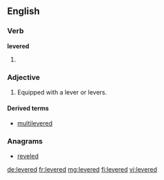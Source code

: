 ==English==

===Verb===
'''levered'''

# {{past of|lever}}

===Adjective===
{{en-adj|-}}

# Equipped with a lever or levers.

====Derived terms====
* [[multilevered]]

===Anagrams===
* [[reveled#English|reveled]]

[[de:levered]]
[[fr:levered]]
[[mg:levered]]
[[fi:levered]]
[[vi:levered]]